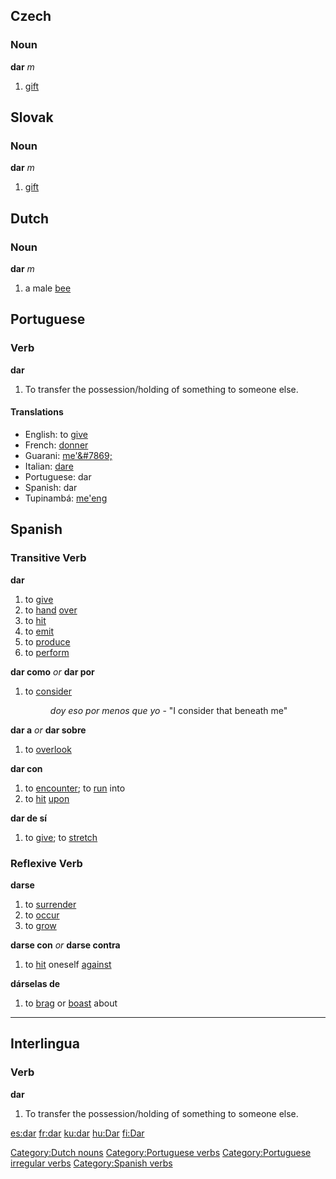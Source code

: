 ==Czech==
===Noun===
'''dar''' ''m''
# [[gift]]
==Slovak==
===Noun===
'''dar''' ''m''
# [[gift]]
==Dutch==
===Noun===
[[Category:Dutch nouns]]
'''dar''' ''m''
# a male [[bee]]
==Portuguese==
===Verb===
[[Category:Portuguese verbs]]
[[Category:Portuguese irregular verbs]]
'''dar'''
# To transfer the possession/holding of something to someone else.
====Translations====
*English: to [[give]]
*French: [[donner]]
*Guarani: [[me'&#7869;]]
*Italian: [[dare]]
*Portuguese: dar
*Spanish: dar
*Tupinambá: [[me'eng]]
== Spanish == 
{{template:Es:-ar(dar)|d|die}}
=== Transitive Verb === 
'''dar'''
# to [[give]]
# to [[hand]] [[over]]
# to [[hit]]
# to [[emit]]
# to [[produce]]
# to [[perform]]
'''dar como''' ''or'' '''dar por'''
# to [[consider]]
#: ''doy eso por menos que yo'' - "I consider that beneath me"
'''dar a''' ''or'' '''dar sobre'''
# to [[overlook]]
'''dar con'''
# to [[encounter]]; to [[run]] into
# to [[hit]] [[upon]]
'''dar de sí'''
# to [[give]]; to [[stretch]]

=== Reflexive Verb ===
'''darse'''
# to [[surrender]]
# to [[occur]]
# to [[grow]]
'''darse con''' ''or'' '''darse contra'''
# to [[hit]] oneself [[against]]
'''dárselas de'''
# to [[brag]] or [[boast]] about

[[Category:Spanish verbs]]
----

==Interlingua==
===Verb===
'''dar'''
# To transfer the possession/holding of something to someone else.

[[es:dar]]
[[fr:dar]]
[[ku:dar]]
[[hu:Dar]]
[[fi:Dar]]